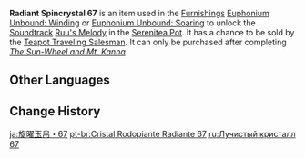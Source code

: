{{Item Infobox
|id           = 141067
|image        = Item Radiant Spincrystal.png
|type         = Adventure Items
|group        = Radiant Spincrystals
|group2       = Inazuma Spincrystals
|quality      = 4
|invCategory  = Precious Items
|description  = This wondrous crystal contains a certain rhythm, like something beautiful woven from delicate silk. These items can be found throughout the mainland or from merchants who collect curios. The tune held within this crystal can be revivified in your [[Serenitea Pot]] using either "[[Euphonium Unbound: Winding]]" or "[[Euphonium Unbound: Soaring]]." The tune contained within this [[Radiant Spincrystal]] is "[[Ruu's Melody]]."
|source1      = [[Chubby]]
|track        = Ruu's Melody
}}
'''Radiant Spincrystal 67''' is an item used in the [[Furnishings]] [[Euphonium Unbound: Winding]] or [[Euphonium Unbound: Soaring]] to unlock the [[Soundtrack]] [[Ruu's Melody]] in the [[Serenitea Pot]]. It has a chance to be sold by the [[Teapot Traveling Salesman]]. It can only be purchased after completing ''[[The Sun-Wheel and Mt. Kanna]]''.

==Other Languages==
{{Other Languages
|default_hidden = 1
|en      = Radiant Spincrystal 67
|zhs     = 旋曜玉帛・其六十七
|zhs_rm  = Xuán Yào Yùbó - Qí Liùshíqī
|zht     = 旋曜玉帛・其六十七
|zht_rm  = Xuán Yào Yùbó - Qí Liùshíqī
|ja      = 旋曜玉帛・67
|ja_rm   = Sen'you Gyokuhaku - Rokujuunana{{Assumed}}
|ko      = 빛나는 결정・67
|ko_rm   = Binnaneun Gyeoljeong - Yukssipchil
|es      = Girocristal radiante (67)
|fr      = Gyrocristal radiant 67
|ru      = Лучистый кристалл {{tt|67|}}
|th      = Radiant Spincrystal 67
|vi      = Ngọc Thạch Âm Vang 67
|de      = Strahlender Drehkristall LXVII
|id      = Radiant Spincrystal 67
|pt      = Cristal Rodopiante Radiante 67
|tr      = Parlak Burgu Kristal 67
|it      = Voltacristallo radioso 67
}}

==Change History==
{{Change History|2.6}}

[[ja:旋曜玉帛・67]]
[[pt-br:Cristal Rodopiante Radiante 67]]
[[ru:Лучистый кристалл 67]]